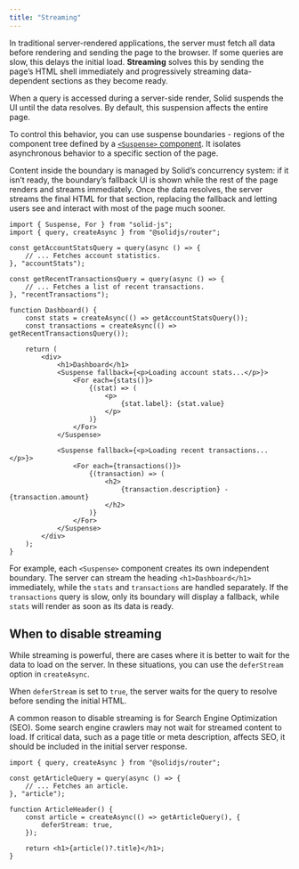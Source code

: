 ```yaml
---
title: "Streaming"
---
```


In traditional server-rendered applications, the server must fetch all data before rendering and sending the page to the browser.
If some queries are slow, this delays the initial load.
**Streaming** solves this by sending the page’s HTML shell immediately and progressively streaming data-dependent sections as they become ready.

When a query is accessed during a server-side render, Solid suspends the UI until the data resolves.
By default, this suspension affects the entire page.

To control this behavior, you can use suspense boundaries - regions of the component tree defined by a [`<Suspense>` component](/reference/components/suspense).
It isolates asynchronous behavior to a specific section of the page.

Content inside the boundary is managed by Solid’s concurrency system: if it isn’t ready, the boundary’s fallback UI is shown while the rest of the page renders and streams immediately.
Once the data resolves, the server streams the final HTML for that section, replacing the fallback and letting users see and interact with most of the page much sooner.

```tsx
import { Suspense, For } from "solid-js";
import { query, createAsync } from "@solidjs/router";

const getAccountStatsQuery = query(async () => {
	// ... Fetches account statistics.
}, "accountStats");

const getRecentTransactionsQuery = query(async () => {
	// ... Fetches a list of recent transactions.
}, "recentTransactions");

function Dashboard() {
	const stats = createAsync(() => getAccountStatsQuery());
	const transactions = createAsync(() => getRecentTransactionsQuery());

	return (
		<div>
			<h1>Dashboard</h1>
			<Suspense fallback={<p>Loading account stats...</p>}>
				<For each={stats()}>
					{(stat) => (
						<p>
							{stat.label}: {stat.value}
						</p>
					)}
				</For>
			</Suspense>

			<Suspense fallback={<p>Loading recent transactions...</p>}>
				<For each={transactions()}>
					{(transaction) => (
						<h2>
							{transaction.description} - {transaction.amount}
						</h2>
					)}
				</For>
			</Suspense>
		</div>
	);
}
```

For example, each `<Suspense>` component creates its own independent boundary.
The server can stream the heading `<h1>Dashboard</h1>` immediately, while the `stats` and `transactions` are handled separately.
If the `transactions` query is slow, only its boundary will display a fallback, while `stats` will render as soon as its data is ready.

## When to disable streaming

While streaming is powerful, there are cases where it is better to wait for the data to load on the server.
In these situations, you can use the `deferStream` option in `createAsync`.

When `deferStream` is set to `true`, the server waits for the query to resolve before sending the initial HTML.

A common reason to disable streaming is for Search Engine Optimization (SEO).
Some search engine crawlers may not wait for streamed content to load.
If critical data, such as a page title or meta description, affects SEO, it should be included in the initial server response.

```tsx
import { query, createAsync } from "@solidjs/router";

const getArticleQuery = query(async () => {
	// ... Fetches an article.
}, "article");

function ArticleHeader() {
	const article = createAsync(() => getArticleQuery(), {
		deferStream: true,
	});

	return <h1>{article()?.title}</h1>;
}
```
